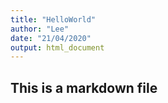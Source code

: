 ```yaml
---
title: "HelloWorld"
author: "Lee"
date: "21/04/2020"
output: html_document
---
```


## This is a markdown file
